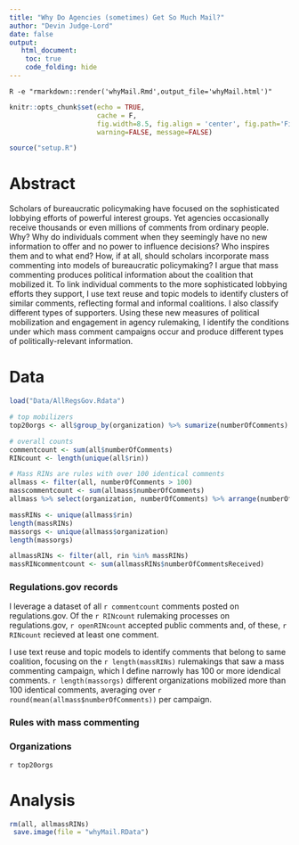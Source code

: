 ```yaml
---
title: "Why Do Agencies (sometimes) Get So Much Mail?"
author: "Devin Judge-Lord"
date: false
output: 
   html_document:
    toc: true
    code_folding: hide
---
```


```asis
R -e "rmarkdown::render('whyMail.Rmd',output_file='whyMail.html')"
```

```r
knitr::opts_chunk$set(echo = TRUE, 
                      cache = F, 
                      fig.width=8.5, fig.align = 'center', fig.path='Figs/',
                      warning=FALSE, message=FALSE)
```

```r
source("setup.R")
```


# Abstract
Scholars of bureaucratic policymaking have focused on the sophisticated lobbying efforts of powerful interest groups. Yet agencies occasionally receive thousands or even millions of comments from ordinary people. Why? Why do individuals comment when they seemingly have no new information to offer and no power to influence decisions? Who inspires them and to what end? How, if at all, should scholars incorporate mass commenting into models of bureaucratic policymaking? I argue that mass commenting produces political information about the coalition that mobilized it. To link individual comments to the more sophisticated lobbying efforts they support, I use text reuse and topic models to identify clusters of similar comments, reflecting formal and informal coalitions. I also classify different types of supporters. Using these new measures of political mobilization and engagement in agency rulemaking, I identify the conditions under which mass comment campaigns occur and produce different types of politically-relevant information.

# Data
```r
load("Data/AllRegsGov.Rdata")

# top mobilizers
top20orgs <- all$group_by(organization) %>% sumarize(numberOfComments) %>% top_n(20)

# overall counts
commentcount <- sum(all$numberOfComments)
RINcount <- length(unique(all$rin))

# Mass RINs are rules with over 100 identical comments
allmass <- filter(all, numberOfComments > 100)
masscommentcount <- sum(allmass$numberOfComments)
allmass %>% select(organization, numberOfComments) %>% arrange(numberOfComments) %>% top_n(200)

massRINs <- unique(allmass$rin)
length(massRINs)
massorgs <- unique(allmass$organization)
length(massorgs)

allmassRINs <- filter(all, rin %in% massRINs)
massRINcommentcount <- sum(allmassRINs$numberOfCommentsReceived)


```

### Regulations.gov records

I leverage a dataset of all `r commentcount` comments posted on regulations.gov. 
Of the `r RINcount` rulemaking processes on regulations.gov, `r openRINcount` accepted public comments and, of these, `r RINcount` recieved at least one comment. 

I use text reuse and topic models to identify comments that belong to same coalition, focusing on the `r length(massRINs)` rulemakings that saw a mass commenting campaign, which I define narrowly has 100 or more idendical comments. `r length(massorgs)` different organizations mobilized more than 100 identical comments, averaging over `r round(mean(allmass$numberOfComments))` per campaign. 

### Rules with mass commenting

### Organizations
`r top20orgs`

# Analysis



```r
rm(all, allmassRINs)
 save.image(file = "whyMail.RData")
````